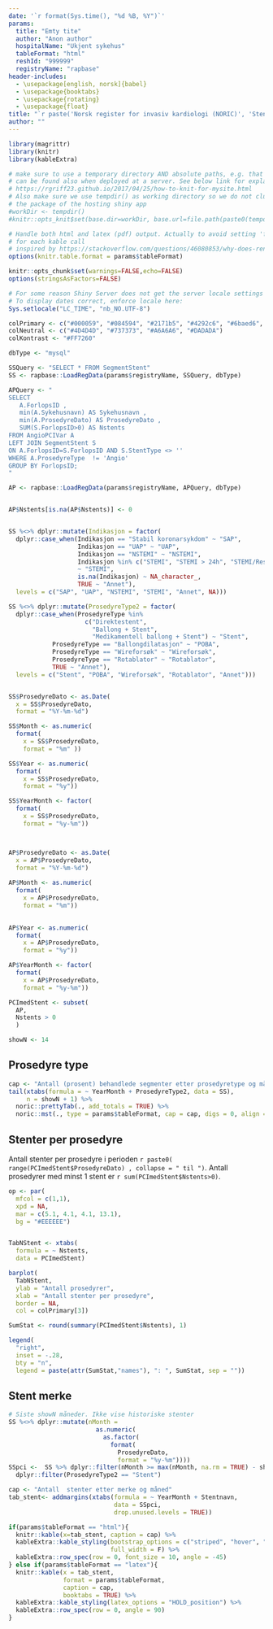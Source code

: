```yaml
---
date: '`r format(Sys.time(), "%d %B, %Y")`'
params:
  title: "Emty tite"
  author: "Anon author"
  hospitalName: "Ukjent sykehus"
  tableFormat: "html"
  reshId: "999999"
  registryName: "rapbase"
header-includes:
  - \usepackage[english, norsk]{babel}
  - \usepackage{booktabs}
  - \usepackage{rotating}
  - \usepackage{float}
title: "`r paste('Norsk register for invasiv kardiologi (NORIC)', 'Stentbruk', params$hospitalName)`"
author: ""
---
```


```r
library(magrittr)
library(knitr)
library(kableExtra)

# make sure to use a temporary directory AND absolute paths, e.g. that figs
# can be found also when deployed at a server. See below link for explanation
# https://rgriff23.github.io/2017/04/25/how-to-knit-for-mysite.html
# Also make sure we use tempdir() as working directory so we do not clutter
# the package of the hosting shiny app
#workDir <- tempdir()
#knitr::opts_knit$set(base.dir=workDir, base.url=file.path(paste0(tempdir(), "/")), root.dir = workDir)

# Handle both html and latex (pdf) output. Actually to avoid setting 'format'
# for each kable call
# inspired by https://stackoverflow.com/questions/46080853/why-does-rendering-a-pdf-from-rmarkdown-require-closing-rstudio-between-renders
options(knitr.table.format = params$tableFormat)

knitr::opts_chunk$set(warnings=FALSE,echo=FALSE)
options(stringsAsFactors=FALSE)

# For some reason Shiny Server does not get the server locale settings right.
# To display dates correct, enforce locale here:
Sys.setlocale("LC_TIME", "nb_NO.UTF-8")
``` 


```r
colPrimary <- c("#000059", "#084594", "#2171b5", "#4292c6", "#6baed6", "#c6dbef")
colNeutral <- c("#4D4D4D", "#737373", "#A6A6A6", "#DADADA")
colKontrast <- "#FF7260"
``` 


```r

dbType <- "mysql"

SSQuery <- "SELECT * FROM SegmentStent"
SS <- rapbase::LoadRegData(params$registryName, SSQuery, dbType)

APQuery <- "
SELECT
   A.ForlopsID ,
   min(A.Sykehusnavn) AS Sykehusnavn ,
   min(A.ProsedyreDato) AS ProsedyreDato ,
   SUM(S.ForlopsID>0) AS Nstents
FROM AngioPCIVar A
LEFT JOIN SegmentStent S
ON A.ForlopsID=S.ForlopsID AND S.StentType <> ''
WHERE A.ProsedyreType  != 'Angio'
GROUP BY ForlopsID;
"

AP <- rapbase::LoadRegData(params$registryName, APQuery, dbType)


AP$Nstents[is.na(AP$Nstents)] <- 0


SS %<>% dplyr::mutate(Indikasjon = factor(
  dplyr::case_when(Indikasjon == "Stabil koronarsykdom" ~ "SAP", 
                   Indikasjon == "UAP" ~ "UAP", 
                   Indikasjon == "NSTEMI" ~ "NSTEMI", 
                   Indikasjon %in% c("STEMI", "STEMI > 24h", "STEMI/Rescue PCI")
                   ~ "STEMI", 
                   is.na(Indikasjon) ~ NA_character_, 
                   TRUE ~ "Annet"), 
  levels = c("SAP", "UAP", "NSTEMI", "STEMI", "Annet", NA))) 

SS %<>% dplyr::mutate(ProsedyreType2 = factor(
  dplyr::case_when(ProsedyreType %in% 
                     c("Direktestent",
                       "Ballong + Stent",
                       "Medikamentell ballong + Stent") ~ "Stent",
            ProsedyreType == "Ballongdilatasjon" ~ "POBA", 
            ProsedyreType == "Wireforsøk" ~ "Wireforsøk", 
            ProsedyreType == "Rotablator" ~ "Rotablator",
            TRUE ~ "Annet"),
  levels = c("Stent", "POBA", "Wireforsøk", "Rotablator", "Annet")))


SS$ProsedyreDato <- as.Date(
  x = SS$ProsedyreDato,
  format = "%Y-%m-%d")

SS$Month <- as.numeric(
  format(
    x = SS$ProsedyreDato,
    format = "%m" ))

SS$Year <- as.numeric(
  format(
    x = SS$ProsedyreDato,
    format = "%y"))

SS$YearMonth <- factor(
  format(
    x = SS$ProsedyreDato,
    format = "%y-%m"))



AP$ProsedyreDato <- as.Date(
  x = AP$ProsedyreDato,
  format = "%Y-%m-%d")
                       
AP$Month <- as.numeric(
  format(
    x = AP$ProsedyreDato,
    format = "%m"))

                         
AP$Year <- as.numeric(
  format( 
    x = AP$ProsedyreDato,
    format = "%y"))

AP$YearMonth <- factor(
  format(
    x = AP$ProsedyreDato,
    format = "%y-%m"))

PCImedStent <- subset(
  AP,
  Nstents > 0
  )
``` 


```r
showN <- 14
```



## Prosedyre type
```r
cap <- "Antall (prosent) behandlede segmenter etter prosedyretype og måned"
tail(xtabs(formula = ~ YearMonth + ProsedyreType2, data = SS),
     n = showN + 1) %>%
  noric::prettyTab(., add_totals = TRUE) %>% 
  noric::mst(., type = params$tableFormat, cap = cap, digs = 0, align = rep("r", 7))
```


\pagebreak
## Stenter per prosedyre
Antall stenter per prosedyre i perioden `r paste0( range(PCImedStent$ProsedyreDato) , collapse = " til ")`. Antall prosedyrer med minst 1 stent er `r sum(PCImedStent$Nstents>0)`.

```r

op <- par(
  mfcol = c(1,1),
  xpd = NA,
  mar = c(5.1, 4.1, 4.1, 13.1),
  bg = "#EEEEEE")


TabNStent <- xtabs(
  formula = ~ Nstents,
  data = PCImedStent)

barplot(
  TabNStent,
  ylab = "Antall prosedyrer",
  xlab = "Antall stenter per prosedyre",
  border = NA,
  col = colPrimary[3])

SumStat <- round(summary(PCImedStent$Nstents), 1)

legend(
  "right",
  inset = -.28,
  bty = "n",
  legend = paste(attr(SumStat,"names"), ": ", SumStat, sep = ""))
``` 



## Stent merke
```r
# Siste showN måneder. Ikke vise historiske stenter 
SS %<>% dplyr::mutate(nMonth = 
                        as.numeric(
                          as.factor(
                            format(
                              ProsedyreDato,
                              format = "%y-%m"))))
SSpci <-  SS %>% dplyr::filter(nMonth >= max(nMonth, na.rm = TRUE) - showN) %>% 
  dplyr::filter(ProsedyreType2 == "Stent")
``` 


```r
cap <- "Antall  stenter etter merke og måned"
tab_stent<- addmargins(xtabs(formula = ~ YearMonth + Stentnavn,
                             data = SSpci,
                             drop.unused.levels = TRUE)) 

if(params$tableFormat == "html"){
  knitr::kable(x=tab_stent, caption = cap) %>% 
  kableExtra::kable_styling(bootstrap_options = c("striped", "hover", "condensed"),
                            full_width = F) %>% 
  kableExtra::row_spec(row = 0, font_size = 10, angle = -45)
} else if(params$tableFormat == "latex"){
  knitr::kable(x = tab_stent, 
               format = params$tableFormat, 
               caption = cap,
               booktabs = TRUE) %>%
  kableExtra::kable_styling(latex_options = "HOLD_position") %>% 
  kableExtra::row_spec(row = 0, angle = 90)
}
```

